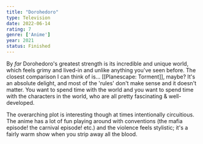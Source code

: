 ```yaml
---
title: "Dorohedoro"
type: Television
date: 2022-06-14
rating: 7
genre: ['Anime']
year: 2021
status: Finished
---
```


By _far_ Dorohedoro's greatest strength is its incredible and unique world, which feels grimy and lived-in and unlike anything you've seen before. The closest comparison I can think of is... [[Planescape: Torment]], maybe? It's an absolute delight, and most of the 'rules' don't make sense and it doesn't matter. You want to spend time with the world and you want to spend time with the characters in the world, who are all pretty fascinating & well-developed.

The overarching plot is interesting though at times intentionally circuitious. The anime has a lot of fun playing around with conventions (the mafia episode! the carnival episode! etc.) and the violence feels stylistic; it's a fairly warm show when you strip away all the blood.
